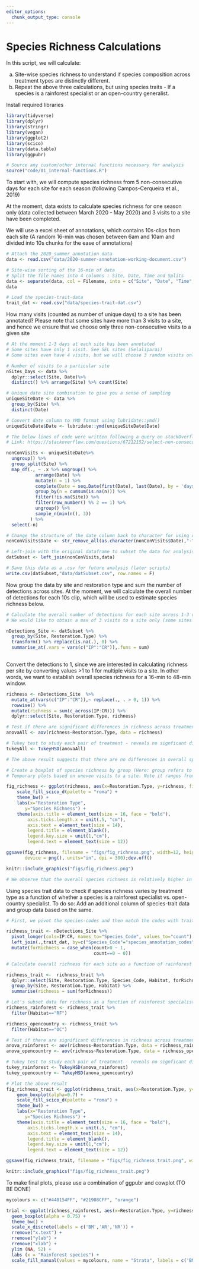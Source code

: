 ```yaml
---
editor_options: 
  chunk_output_type: console
---
```


# Species Richness Calculations

In this script, we will calculate:

a) Site-wise species richness to understand if species composition across treatment types are distinctly different. 
b) Repeat the above three calculations, but using species traits - If a species is a rainforest specialist or an open-country generalist.

Install required libraries
```r
library(tidyverse)
library(dplyr)
library(stringr)
library(vegan)
library(ggplot2)
library(scico)
library(data.table)
library(ggpubr)

# Source any custom/other internal functions necessary for analysis
source("code/01_internal-functions.R")
```

To start with, we will compute species richness from 5 non-consecutive days for each site for each season (following Campos-Cerqueira et al., 2019)

At the moment, data exists to calculate species richness for one season only (data collected between March 2020 - May 2020) and 3 visits to a site have been completed.

We will use a excel sheet of annotations, which contains 10s-clips from each site (A random 16-min was chosen between 6am and 10am and divided into 10s chunks for the ease of annotations)
```r
# Attach the 2020_summer_annotation data 
data <- read.csv("data/2020-summer-annotation-working-document.csv")

# Site-wise sorting of the 16-min of data
# Split the file names into 4 columns : Site, Date, Time and Splits   
data <- separate(data, col = Filename, into = c("Site", "Date", "Time", "Splits"), sep = "_")
data

# Load the species-trait-data
trait_dat <- read.csv("data/species-trait-dat.csv")
```

How many visits (counted as number of unique days) to a site has been annotated? Please note that some sites have more than 3 visits to a site, and hence we ensure that we choose only three non-consecutive visits to a given site
```r
# At the moment 1-3 days at each site has been annotated
# Some sites have only 1 visit. See SEL sites (Selaliparai)
# Some sites even have 4 visits, but we will choose 3 random visits only

# Number of visits to a particular site
nSites_Days <- data %>%
  dplyr::select(Site, Date)%>%
  distinct() %>% arrange(Site) %>% count(Site)

# Unique date site combination to give you a sense of sampling
uniqueSiteDate <- data %>%
  group_by(Site) %>%
  distinct(Date)

# Convert date column to YMD format using lubridate::ymd()
uniqueSiteDate$Date <- lubridate::ymd(uniqueSiteDate$Date)

# The below lines of code were written following a query on stackOverflow to select three non-consecutive visits to any site
# Link: https://stackoverflow.com/questions/67212152/select-non-consecutive-dates-for-every-grouped-element-in-r

nonConVisits <- uniqueSiteDate%>% 
  ungroup() %>% 
  group_split(Site) %>% 
  map_df(., ~ .x %>% ungroup() %>%
           arrange(Date) %>%
           mutate(n = 1) %>%
           complete(Date = seq.Date(first(Date), last(Date), by = 'days')) %>%
           group_by(n = cumsum(is.na(n))) %>%
           filter(!is.na(Site)) %>%
           filter(row_number() %% 2 == 1) %>%
           ungroup() %>%
           sample_n(min(n(), 3))
         ) %>%
  select(-n)

# Change the structure of the date column back to character for using one of the join functions
nonConVisits$Date <- str_remove_all(as.character(nonConVisits$Date),"-")

# Left-join with the original dataframe to subset the data for analysis
datSubset <- left_join(nonConVisits,data)

# Save this data as a .csv for future analysis (later scripts)
write.csv(datSubset,"data/datSubset.csv", row.names = F)
```

Now group the data by site and restoration type and sum the number of detections across sites. At the moment, we will calculate the overall number of detections for each 10s clip, which will be used to estimate species richness below.
```r
# Calculate the overall number of detections for each site across 1-3 days of data (translates to 16min to 48min of data per site)
# We would like to obtain a max of 3 visits to a site only (some sites have 4 visits)

nDetections_Site <- datSubset %>%
  group_by(Site, Restoration.Type) %>%
  transform() %>% replace(is.na(.), 0) %>%
  summarise_at(.vars = vars(c("IP":"CR")),.funs = sum) 
  
```

Convert the detections to 1, since we are interested in calculating richness per site by converting values >1 to 1 for multiple visits to a site. In other words, we want to establish overall species richness for a 16-min to 48-min window.
```r
richness <- nDetections_Site  %>% 
  mutate_at(vars(c("IP":"CR")),~ replace(., . > 0, 1)) %>%
  rowwise() %>% 
  mutate(richness = sum(c_across(IP:CR))) %>%
  dplyr::select(Site, Restoration.Type, richness)

# Test if there are significant differences in richness across treatment types
anovaAll <- aov(richness~Restoration.Type, data = richness)

# Tukey test to study each pair of treatment - reveals no signficant difference across treatment types
tukeyAll <- TukeyHSD(anovaAll)

# The above result suggests that there are no differences in overall species richness across treatment types

# Create a boxplot of species richness by group (Here: group refers to Restoration Type)
# Temporary plots based on uneven visits to a site. Note it ranges from 1 to 3 visits.

fig_richness <- ggplot(richness, aes(x=Restoration.Type, y=richness, fill=Restoration.Type)) +  geom_boxplot(alpha=0.7) + 
    scale_fill_scico_d(palette = "roma") +
    theme_bw() +
    labs(x="Restoration Type", 
       y="Species Richness") +
    theme(axis.title = element_text(size = 16, face = "bold"), 
        axis.ticks.length.x = unit(.5, "cm"),
        axis.text = element_text(size = 14),
        legend.title = element_blank(),
        legend.key.size = unit(1,"cm"),
        legend.text = element_text(size = 12))

ggsave(fig_richness, filename = "figs/fig_richness.png", width=12, height=7,
       device = png(), units="in", dpi = 300);dev.off()

knitr::include_graphics("figs/fig_richness.png")

# We observe that the overall species richness is relatively higher in passively restored forest patches, followed by benchmark (protected area) forest patches and actively restored forest patches (But these differences are not significant)
```

Using species trait data to check if species richness varies by treatment type as a function of whether a species is a rainforest specialist vs. open-country specialist.
To do so: Add an additional column of species-trait data and group data based on the same.
```r
# First, we pivot the species-codes and then match the codes with trait_data and reformat the data to keep all detections>0 as 1 else they are 0

richness_trait <- nDetections_Site %>%
  pivot_longer(cols=IP:CR, names_to="Species_Code", values_to="count") %>%
  left_join(.,trait_dat, by=c("Species_Code"="species_annotation_codes")) %>%
  mutate(forRichness = case_when(count>0 ~ 1,
                                 count==0 ~ 0))

# Calculate overall richness for each site as a function of rainforest species and open-country species

richness_trait <-  richness_trait %>%
  dplyr::select(Site, Restoration.Type, Species_Code, Habitat, forRichness) %>%
  group_by(Site, Restoration.Type, Habitat) %>%
  summarise(richness = sum(forRichness))

# Let's subset data for richness as a function of rainforest specialists and open-country generalists and test for significant differences (if any)
richness_rainforest <- richness_trait %>%
  filter(Habitat=="RF")

richness_opencountry <- richness_trait %>%
  filter(Habitat=="OC")

# Test if there are significant differences in richness across treatment types as a function of species trait
anova_rainforest <- aov(richness~Restoration.Type, data = richness_rainforest)
anova_opencountry <- aov(richness~Restoration.Type, data = richness_opencountry)

# Tukey test to study each pair of treatment - reveals no signficant difference across treatment types
tukey_rainforest <- TukeyHSD(anova_rainforest)
tukey_opencountry <- TukeyHSD(anova_opencountry)

# Plot the above result
fig_richness_trait <- ggplot(richness_trait, aes(x=Restoration.Type, y=richness, fill=Habitat)) +
    geom_boxplot(alpha=0.7) + 
    scale_fill_scico_d(palette = "roma") +
    theme_bw() +
    labs(x="Restoration Type", 
       y="Species Richness") +
    theme(axis.title = element_text(size = 16, face = "bold"), 
        axis.ticks.length.x = unit(.5, "cm"),
        axis.text = element_text(size = 14),
        legend.title = element_blank(),
        legend.key.size = unit(1,"cm"),
        legend.text = element_text(size = 12))

ggsave(fig_richness_trait, filename = "figs/fig_richness_trait.png", width=12, height=7,device = png(), units="in", dpi = 300); dev.off()

knitr::include_graphics("figs/fig_richness_trait.png")
```

To make final plots, please use a combination of ggpubr and cowplot (TO BE DONE)
```r
mycolours <- c("#440154FF", "#21908CFF", "orange")

trial <- ggplot(richness_rainforest, aes(x=Restoration.Type, y=richness, fill = Restoration.Type)) + 
  geom_boxplot(alpha = 0.75) + 
  theme_bw() +
  scale_x_discrete(labels = c('BM','AR','NR')) +
  rremove("x.text") +
  rremove("ylab") +
  rremove("xlab") +
  ylim (NA, 52) +
  labs (x = "Rainforest species") +
  scale_fill_manual(values = mycolours, name = "Strata", labels = c('BM','AR','NR')) + stat_summary(geom = 'text', label = c("a", "b", "b"), fun = max, vjust = -1)

```

